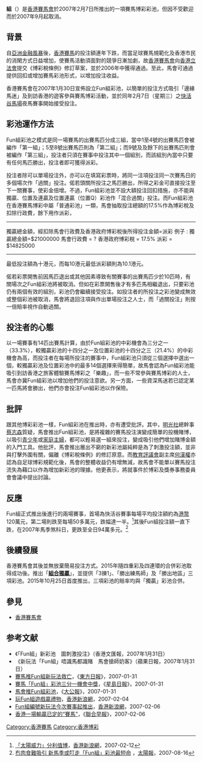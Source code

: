 '''{{lang|en|Fun}}組'''（{{lang|en|'''Bracket Win'''}}）是[[香港賽馬會|香港賽馬會]]於2007年2月7日所推出的一項賽馬博彩彩池，但因不受歡迎而於2007年9月起取消。

== 背景 ==
自[[亞洲金融風暴|亞洲金融風暴]]後，[[香港賽馬|香港賽馬]]的投注額連年下跌，而當足球賽馬規範化及香港市民的消閑方式日益增加，使賽馬活動須面對的競爭日漸加劇，故[[香港賽馬會|香港賽馬會]]向[[香港立法會|香港立法會]]提交《博彩稅條例》修訂草案，並於2006年中獲得通過。至此，馬會可通過提供回扣或增加賽馬彩池形式，以增加投注收益。

香港賽馬會在2007年1月30日宣佈設立Fun組彩池，以簡單的投注方式吸引「邊緣馬迷」及到訪香港的遊客參與賽馬博彩活動，並於同年2月7日（星期三）之[[快活谷馬場|快活谷馬場]]夜馬賽事開始接受投注。

== 彩池運作方法 ==
Fun組彩池之模式是同一場賽馬的出賽馬匹分成三組，當中1至4號的出賽馬匹會被編作「第一組」；5至8號出賽馬匹則為「第二組」；而9號及及餘下的出賽馬匹則會被編作「第三組」，投注者只須在賽事中投注其中一個組別，而該組別內當中只要有任何馬匹勝出，投注者即可獲得派彩。

投注者除可以單場投注外，亦可以在填寫彩票時，將同一注項投注同一次賽馬日的多個場次作「過關」投注。偌若頭關所投注之馬匹勝出，所得之彩金可直接投注至下一關賽事，使彩金倍增。不過，Fun組彩池並不設大額投注回扣措施，亦不能與獨贏、位置及連贏及位置連贏（位置Q）彩池作「混合過關」投注。而Fun組彩池在香港賽馬博彩中屬「普通彩池」一類，馬會抽取投注總額的17.5%作為博彩稅及扣除行政費，餘下用作派彩，
<hr/>
獨贏總金額，經扣除馬會行政費及香港政府博彩稅後所得投注金額=派彩
例子 :
獨贏總金額=$21000000
馬會行政費 = ?
香港政府博彩稅 = 17.5%
派彩 = $14825000
<hr/>
最低投注額為十港元，而每10港元最低派彩額則為10.1港元。

偌若彩票開售前因馬匹退出或其他因素導致有關賽事的出賽馬匹少於10匹時，有關場次之Fun組彩池將被取消。但如在彩票開售後才有多匹馬相繼退出，只要彩池仍有兩個有效的組別，彩池仍會繼續接受投注。如投注者的所投注之彩池變成無效或整個彩池被取消，馬會將退回注項與作出單場投注之人士，而「過關投注」則按一倍賠率視作自動過關。

== 投注者的心態 ==
以一場賽事有14匹出賽馬計算，由於Fun組彩池的中彩機會為三分之一（33.3%），較獨贏彩池的十四分之一及位置彩池的十四分之三（21.4%）的中彩機會為高，而投注者在每場所投注的賽事中，Fun組彩池只須從三個選擇中選出一個，較獨贏彩池及位置彩池中的最多14個選擇來得簡單，故馬會認為Fun組彩池能吸引到訪香港之旅客體驗賽馬博彩之「樂趣」，而一些不常參與賽馬博彩的人士，馬會亦冀Fun組彩池以增加他們的投注意欲。另一方面，一些資深馬迷若已認定某一匹馬將會勝出，他們亦會投注Fun組彩池以作保險。

== 批評 ==
跟其他博彩彩池一樣，Fun組彩池在推出時，亦有遭受批評。其中，[[明光社|明光社]]總幹事[[蔡志森|蔡志森]]質疑，馬會推出Fun組彩池，是將複雜的賽馬投注演變成簡單的投機賭博，以吸引[[青少年|青少年]]或[[家庭主婦|家庭主婦]]，都可以輕易選一組來投注，變成吸引他們增加賭博金額的入門工具。他批評，馬會推出層出不窮的新彩池屬純粹是為了刺激投注額，並非與打擊外圍有關，偏離《博彩稅條例》的修訂原意。而[[教育評議會|教育評議會]]副主席[[何漢權|何漢權]]亦認為自足球博彩規範化後，馬會的整體收益仍有增無減，故馬會不能單以賽馬投注流失為藉口以作為增加新彩池的理據。他更表示，將就事件於博彩及獎券事務委員會會議中提出討論。

== 反應 ==
Fun組正式推出後進行的兩場賽事，首場為快活谷賽事每場平均投注額約為[[港幣|港幣]]120萬元，第二場則跌至每場50多萬元，跌幅達一半。<ref>[http://news.sina.com.hk/cgi-bin/news/show_news.cgi?ct=living&type=horse&date=2007-02-12&id=2330872 「太陽威力」分利值博]{{Dead link|date=2019年10月 |bot=InternetArchiveBot |fix-attempted=yes }}，[[香港新浪網|香港新浪網]]，2007-02-12</ref>其後Fun組投注額一直下跌，在2007年馬季煞科日，更跌至全日94萬多元。<ref>[http://the-sun.on.cc/channels/news/20070816/20070816024538_0000.html 冇肉食難吸引 新馬季或叮走「Fun組」彩池最短命] {{Wayback|url=http://the-sun.on.cc/channels/news/20070816/20070816024538_0000.html |date=20151106230147 }}，[[太陽報|太陽報]]，2007-08-16</ref>

== 後續發展 ==
香港賽馬會其後並無放棄簡易投注方式。2015年隨四重彩及四連環的合併彩池取得成功後。推出「'''[[組合獨贏|組合獨贏]]'''」，並提供「3揀1」、「勝出練馬師」及「勝出地區」三項彩池。2015年10月25日首度推出，三項彩池的賠率均與「獨贏」彩池合併。

== 參見 ==
* [[香港賽馬會|香港賽馬會]]

== 参考文献 ==
<div class="references-small">
<references />
*《「Fun組」新彩池　圖刺激投注》（香港文匯報，2007年1月31日）
*《新玩法「Fun組」唔識馬都識賭　馬會搶師奶客》（蘋果日報，2007年1月31日）
*[http://news.sina.com.hk/cgi-bin/news/show_news.cgi?ct=headlines&type=headlines&date=2007-01-31&id=2322916 賽馬推Fun組新玩法救亡]{{Dead link|date=2019年10月 |bot=InternetArchiveBot |fix-attempted=yes }}，《[[東方日報|東方日報]]》，2007-01-31
*[http://news.sina.com.hk/cgi-bin/news/show_news.cgi?ct=headlines&type=pic&date=2007-01-31&id=2322833 賽馬「Fun組」彩池三分一機會中獎]{{Dead link|date=2019年10月 |bot=InternetArchiveBot |fix-attempted=yes }}，《[[星島日報|星島日報]]》，2007-01-31
*[https://web.archive.org/web/20070312043713/http://www.takungpao.com/news/07/01/31/GW-686263.htm 馬會推Fun組彩池]，《[[大公報|大公報]]》，2007-01-31 
*[http://news.sina.com.hk/cgi-bin/news/show_news.cgi?ct=living&type=horse&date=2007-02-04&id=2325571 玩Fun組遊戲贏禮物]{{Dead link|date=2019年10月 |bot=InternetArchiveBot |fix-attempted=yes }}，[[香港新浪網|香港新浪網]]，2007-02-04
*[http://news.sina.com.hk/cgi-bin/news/show_news.cgi?ct=living&type=horse&date=2007-02-06&id=2326885 Fun組編號新玩法今次賽事起推出]{{Dead link|date=2019年10月 |bot=InternetArchiveBot |fix-attempted=yes }}，[[香港新浪網|香港新浪網]]，2007-02-06
*[http://www.chinareviewnews.com/doc/1003/0/4/0/100304012.html?coluid=7&kindid=0&docid=100304012 香港一場輸贏已定的“賽馬”]{{Wayback|url=http://www.chinareviewnews.com/doc/1003/0/4/0/100304012.html?coluid=7&kindid=0&docid=100304012 |date=20070914115528 }}，《[[聯合早報|聯合早報]]》，2007-02-06 

</div>

[[Category:香港賽馬|Category:香港賽馬]]
[[Category:香港博彩|Category:香港博彩]]